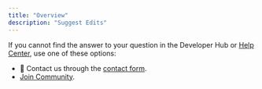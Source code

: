 ```yaml
---
title: "Overview"
description: "Suggest Edits"
---
```


If you cannot find the answer to your question in the Developer Hub or [Help Center](https://support.voucherify.io), use one of these options:

* 📧 Contact us through the [contact form](https://www.voucherify.io/contact-support).
* [Join Community](https://www.voucherify.io/community).
